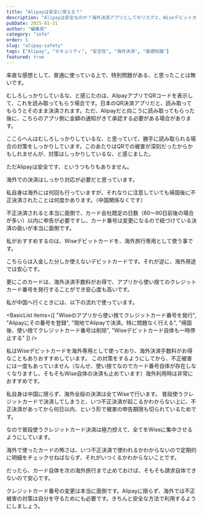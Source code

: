 ```yaml
---
title: "Alipayは安全に使える？"
description: "Alipayは安全なのか？海外決済アプリとしてのリスクと、Wiseデビットカードを使った安全な利用方法を詳しく解説。"
pubDate: 2025-01-31
author: "編集部"
category: "info"
order: 5
slug: "alipay-safety"
tags: ["Alipay", "セキュリティ", "安全性", "海外決済", "基礎知識"]
featured: true
---
```



<Summary 
  question="Alipayの危険性は？安全なのか？"
  answer="Alipayに限らず、<span class='highlight'>海外での決済には十分注意を払いましょう。</span>そういう意味で、Alipayは普通の海外アプリと同程度だといってよいでしょう。"
  details="特別に危険ということはありませんが、海外決済全般のリスクを理解し、適切な対策をとることが重要です。"
/>

<ArticleSection number="01" title="Alipayが特別に危険ということは無い">

<ImageCard
  src="Screenshot_20240303-185928"
  title="Alipayの決済画面"
  description="決済時にも金額や事業者が表示されますし、暗証番号での認証も必要ですし、しっかりした作りです。"
/>

率直な感想として、普通に使っている上で、特別問題がある、と思ったことは無いです。

むしろしっかりしているな、と感じたのは、AlipayアプリでQRコードを表示して、これを読み取ってもらう場合です。日本のQR決済アプリだと、読み取ってもらうとそのまま決済されます。ただ、Alipayだと向こうに読み取ってもらった後に、こちらのアプリ側に金額の通知がきて承認する必要がある場合があります。

ここらへんはむしろしっかりしているな、と思っていて、勝手に読み取られる場合の対策をしっかりしています。このあたりはQRでの被害が深刻だったからかもしれませんが、対策はしっかりしているな、と感じました。

</ArticleSection>

<ArticleSection number="02" title="とはいえ海外決済。慎重な対応が必要">

ただAlipayは安全です、というつもりもありません。

海外での決済はしっかり対応が必要だと思っています。

私自身は海外には何回も行っていますが、それなりに注意していても帰国後に不正決済されたことは何度かあります。（中国関係なくです）

不正決済されると本当に面倒で、カード会社既定の日数（60～90日前後の場合が多い）以内に申告が必要ですし、カード番号は変更になるので紐づけている決済の扱いが本当に面倒です。

</ArticleSection>

<ArticleSection number="03" title="推奨する対策">

私がおすすめするのは、Wiseデビットカードを、海外旅行専用として使う事です。

こちららは入金した分しか使えないデビットカードです。それが逆に、海外用途では安心です。

更にこのカードは、海外決済手数料がお得で、アプリから使い捨てのクレジットカード番号を発行することができ安心度も高いです。

私が中国へ行くときには、以下の流れで使っています。

<BasicList items={[
  "Wiseのアプリから使い捨てクレジットカード番号を発行",
  "Alipayにその番号を登録",
  "現地でAlipayで決済。特に問題なく行える",
  "帰国後、使い捨てクレジットカード番号は削除",
  "Wiseデビットカード自体も一時停止する"
]} />

私はWiseデビットカードを海外専用として使っており、海外決済手数料がお得なこともありおすすめしています。
この対策をするようにしてから、不正被害には一度もあっていません（なんせ、使い捨てなのでカード番号自体が存在しなくなりますし、そもそもWise自体の決済も止めています）海外利用時は非常におすすめです。

</ArticleSection>

<ArticleSection number="03" title="Alipayに限らず、海外ではきちんと対策を">

<ImageCard
  src="sha_bailiancentury_001.jpg"
/>

私自身は中国に限らず、海外全般の決済は全てWiseで行います。
普段使うクレジットカードで決済してしまうと、いつ不正決済が起こるかわからない上に、不正決済があってから何日以内、という形で被害の申告期限も切られているためです。

なので普段使うクレジットカード決済は極力控えて、全てをWiseに集中させるようにしています。

海外で使ったカードの怖さは、いつ不正決済で使われるかわからないので定期的に明細をチェックせねばならず、それがいつくるかわからないことです。

だったら、カード自体を次の海外旅行まで止めておけば、そもそも請求自体できないので安心です。

クレジットカード番号の変更は本当に面倒です。Alipayに限らず、海外では不正被害の対策は自分を守るためにも必要です。きちんと安全な方法で利用するようにしましょう。

</ArticleSection>

<ConclusionSection 
  title="適切な対策で安全に利用しよう"
  text="Alipay自体が特別に危険というわけではありませんが、海外決済全般のリスクは理解しておく必要があります。<br><br>Wiseデビットカードのような使い捨てカード番号機能を活用するなど、適切な対策をとることで、安全にAlipayを利用することができます。"
/>